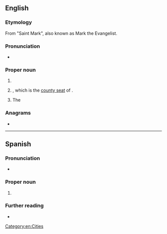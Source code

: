 ==English==
{{wikipedia}}

===Etymology===
From {{der|en|es|-}} "Saint Mark", also known as Mark the Evangelist.

===Pronunciation===
* {{a|US}} {{IPA|/sæn ˈmɑɹkəs/|lang=en}}

===Proper noun===
{{en-proper noun|head=San Marcos}}

# {{w|San Marcos, California}}
# {{w|San Marcos, Texas}}, which is the [[county seat]] of {{l|en|Hays County}}.
# The {{w|San Marcos River}}

{{c|en|California, USA|Texas, USA}}

===Anagrams===
* {{anagrams|en|a=aacmnorss|mascarons}}

[[Category:en:Cities]]

----

==Spanish==

===Pronunciation===
* {{es-IPA}}

===Proper noun===
{{es-proper noun|m}}

# {{place|es|department|c/Guatemala}}

===Further reading===
* {{pedialite|lang=es|San Marcos (Guatemala)}}